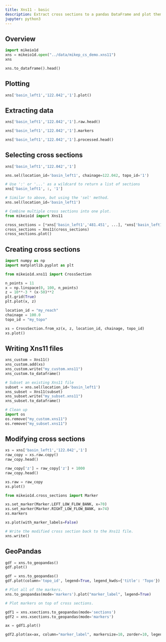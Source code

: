 ```yaml
---
title: Xns11 - basic
description: Extract cross sections to a pandas DataFrame and plot them.
jupyter: python3
---
```


## Overview
```python
import mikeio1d
xns = mikeio1d.open("../data/mikep_cs_demo.xns11")
xns
```

```python
xns.to_dataframe().head()
```

## Plotting

```python
xns['basin_left1','122.042','1'].plot()
```

## Extracting data

```python
xns['basin_left1','122.042','1'].raw.head()
```
```python
xns['basin_left1','122.042','1'].markers
```

```python
xns['basin_left1','122.042','1'].processed.head()
```

## Selecting cross sections

```python
xns['basin_left1','122.042','1']
```

```python
xns.sel(location_id='basin_left1', chainage=122.042, topo_id='1')
```

```python
# Use ':' or '...' as a wildcard to return a list of sections
xns['basin_left1', :, '1']
```

```python
# Similar to above, but using the 'sel' method.
xns.sel(location_id='basin_left1')
```


```python
# Combine multiple cross sections into one plot.
from mikeio1d import Xns11

cross_sections = [*xns['basin_left1','481.451', ...], *xns['basin_left1','166.107', ...]]
cross_sections = Xns11(cross_sections)
cross_sections.plot()
```

## Creating cross sections


```python
import numpy as np
import matplotlib.pyplot as plt

from mikeio1d.xns11 import CrossSection
```

```python
n_points = 11
x = np.linspace(0, 100, n_points)
z = 10**-3 * (x-50)**2
plt.grid(True)
plt.plot(x, z)
```

```python
location_id = "my_reach"
chainage = 100.0
topo_id = "my_topo"

xs = CrossSection.from_xz(x, z, location_id, chainage, topo_id)
xs.plot()
```

## Writing Xns11 files
```python
xns_custom = Xns11()
xns_custom.add(xs)
xns_custom.write("my_custom.xns11")
xns_custom.to_dataframe()
```
```python
# Subset an existing Xns11 file
subset = xns.sel(location_id='basin_left1')
xns_subset = Xns11(subset)
xns_subset.write("my_subset.xns11")
xns_subset.to_dataframe()
```

::: {.hidden}
```python
# Clean up
import os
os.remove("my_custom.xns11")
os.remove("my_subset.xns11")
```
:::

## Modifying cross sections

```python
xs = xns['basin_left1','122.042','1']
raw_copy = xs.raw.copy()
raw_copy.head()
```
```python
raw_copy['z'] = raw_copy['z'] + 1000
raw_copy.head()
```

```python
xs.raw = raw_copy
xs.plot()
```

```python
from mikeio1d.cross_sections import Marker

xs.set_marker(Marker.LEFT_LOW_FLOW_BANK, x=70)
xs.set_marker(Marker.RIGHT_LOW_FLOW_BANK, x=74)
xs.markers
```

```python
xs.plot(with_marker_labels=False)
```

```python
# Write the modified cross section back to the Xns11 file.
xns.write()
```

## GeoPandas

```python
gdf = xns.to_geopandas()
gdf.plot()
```

```python
gdf = xns.to_geopandas()
gdf.plot(column='topo_id', legend=True, legend_kwds={'title': 'Topo'})
```

```python
# Plot all of the markers.
xns.to_geopandas(mode='markers').plot("marker_label", legend=True)
```

```python
# Plot markers on top of cross sections.

gdf1 = xns.xsections.to_geopandas(mode='sections')
gdf2 = xns.xsections.to_geopandas(mode='markers')

ax = gdf1.plot()

gdf2.plot(ax=ax, column="marker_label", markersize=10, zorder=10, legend=True)
```
